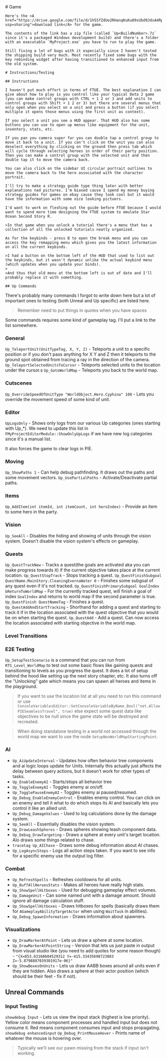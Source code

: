 
<main>
  <div class="m-2 mdx-content">
    # Game
    
    Here's the <A href="https://drive.google.com/file/d/1h5SfZdUo2RHanqKuKu89sUbd9JdsA4Rp/view?usp=sharing">download link</A> for the game.

    The contents of the link has a zip file (called `Up<BuildNumber>.7z` since it's a packaged Windows development build) and there's a folder with an executable `MyProject.exe` you have to run to play the game.

    Still fixing a lot of bugs with it especially since I haven't tested the shipping build very much. Most recently fixed some bugs with the key rebinding widget after having transitioned to enhanced input from the old system.

    # Instructions/Testing

    ## Instructions

    I haven't put much effort in terms of FTUE. The best explanation I can give about how to play is you control like your typical Dota 2 game (you can make control groups with CTRL + 1 2 or 3 and add units to control groups with Shift + 1 2 or 3) but there are several menus that only open when you select on a unit and press a button (if you select multiple it opens those menus using the first unit as context).

    If you select a unit you see a HUD appear. That HUD also has some buttons you can use to open up menus like equipment for the unit, inventory, stats, etc.

    If you pan you camera super far you can double tap a control group to move it back to a unit. If you can't click on the unit you can also deselect everything by clicking on the ground then press tab which will cycle through selecting heroes in order of their party position. Then you can make a control group with the selected unit and then double tap it to move the camera back.

    You can also click on the sidebar UI circular portrait outlines to move the camera back to the hero associated with the character portrait.

    I'll try to make a strategy guide type thing later with better explanations nad pictures. I'm biased cause I spend my money buying strategy guides for games on ebay cause they look cool but it would have the information with some nice looking pictuers.

    I'd want to work on fleshing out the guide before FTUE because I would want to spend more time designing the FTUE system to emulate Star Ocean Second Story R.

    >In that game when you unlock a tutorial there's a menu that has a collection of all the unlocked tutorials neatly organized.

    As for the keybinds - press B to open the break menu and you can access the key remapping menu which gives you the latest information on all the current keybinds. 
    
    >I had a button on the bottom left of the HUD that used to list out the keybinds, but it wasn't dynamic unlike the actual keybind menu (which updates when you update your binds). 
    >
    >And thus that old menu at the bottom left is out of date and I'll probably replace it with something.

    ## Up Commands

There's probably many commands I forgot to write down here but a lot of important ones to testing (both Unreal and Up specific) are listed here.

> Remember need to put things in quotes when you have spaces

Some commands requires some kind of gameplay tag. I'll put a link to the list somewhere.

### General

`Up_TeleportUnit(UnitTypeTag, X, Y, Z)` - Teleports a unit to a specific position or if you don't pass anything for X Y and Z then it teleports to the ground spot obtained from tracing a ray in the direction of the camera.
`Up_TeleportSelectedUnitsToCursor` - Teleports selected units to the location under the cursor.s
`Up_GotoWorldMap` - Teleports you back to the world map.

### Cutscenes

`Up_OverrideSpeedOfUnitType "WorldObject.Hero.Cyphina" 100` - Lets you override the movement speed of some kind of unit.

### Editor

`UpLogsOnly` - Shows only logs from our various Up categories (ones starting with Up\_\*). We need to update this list in `FMyProjectEditorModule::ShowOnlyUpLogs` if we have new log categories since it's a manual list.

It also forces the game to clear logs in PIE.

### Moving

`Up_ShowPaths 1` - Can help debug pathfinding. It draws out the paths and some movement vectors.
`Up_UsePartialPaths` - Activate/Deactivate partial paths.

### Items

`Up_AddItem(int itemId, int itemCount, int heroIndex)` - Provide an item to some hero in the party.

### Vision

`Up_SeeAll` - Disables the hiding and showing of units through the vision system. Doesn't disable the vision system's effects on gameplay.

### Quests

`Up_QuestTrackNew` - Tracks a quest(the goals are activated aka you can make progress towards it) if the current objective takes place at the current location.
`Up_QuestStopTrack` - Stops tracking a quest.
`Up_QuestFinishSubgoal QuestName.MainStory.CleaningEvernaWater 0` - Finishes some subgoal of any quest even if it's not tracked.
`Up_QuestFinishPrimarySubgoal GoalIndex bReturnToWorldMap` - For the currently tracked quest, will finish a goal of index `GoalIndex` and returns to world map if the second parameter is true.
`Up_QuestFinish QuestNameTag` - Finishes a quest.
`Up_QuestAddAndStartTracking` - Shorthand for adding a quest and starting to track it if in the location associated with the quest objective that you would be on when starting the quest.
`Up_QuestAdd` - Add a quest. Can now access the location associated with starting objective in the world map.

### Level Transitions

### E2E Testing

`Up_SetupTestScenario` is a command that you can run from `RTS_Level_WorldMap` to test out some basic flows like gaining quests and transitioning to levels as you progress the quest. It does a lot of setup behind the hood like setting up the next story chapter, etc. It also turns off the "Unlocking" gate which means you can spawn all heroes and items in the playground.

> If you want to use the location list at all you need to run this command or use `ConsoleVariablesEditor::SetConsoleVariableByName_Bool("net.AllowPIESeamlessTravel", true)` else expect some quest data like objectives to be null since the game state will be destroyed and recreated.

> When doing standalone testing in a world not accessed through the world map we want to use the node `SetupNonWorldMapStartingPoint`.

### AI

- `Up_AiUpdateInterval` - Updates how often behavior tree components and ai logic loops update for Units. Internally this actually just affects the delay between query actions, but it doesn't work for other types of tasks.
- `Up_EnableEnemyAI` - Starts/stops all behavior tree
- `Up_ToggleEnemyAI` - Toggles enemy ai on/off.
- `Up_TogglePauseEnemyAI` - Toggles enemy ai paused/resumed.
- `Up_Debug_EnableEnemyControl` - Enables enemy control. You can click on an enemy and tell it what to do which stops its AI and basically lets you control it like an allied unit.
- `Up_Debug_DamageValues` - Used to log calculations done by the damage system.
- `Up_SeeAll` - Essentially disables the vision system.
- `Up_DrawLeashSpheres` - Draws spheres showing leash component data.
- `Up_Debug_DrawTargeting` - Draws a sphere at every unit's target location. Alo draws some things related to chase.
- `tracetag Up_AIChase` - Draws some debug information about AI chases.
- `Up_LogAsyncSteps` - Logs all action steps taken. If you want to see info for a specific enemy use the output log filter.

### Combat

- `Up_RefreshSpells` - Refreshes cooldowns for all units.
- `Up_BuffAllHeroesStats` - Makes all heroes have really high stats.
- `Up_ShowSpellHitboxes` - Used for debugging gameplay effect volumes.
- `Up_DamageUnit` - Can some named unit with a damage amount. Should ignore all damage calculation stuff.
- `Up_ShowSpellHitboxes` - Draws hitboxes for spells (basically draws them for `AGameplayAbilityTargetActor` when using `WaitTask` in abilities).
- `Up_Debug_SpawnInformation` - Draws information about spawners.

### Visualizations

- `Up_DrawMarkerAtPoint` - Lets us draw a sphere at some location.
- `Up_DrawMarkerAtPointString` - Version that lets us just paste in output from visual studio like (you need to add quotes for some reason though) - `"{X=853.63168604529312 Y=-415.33435698723883 Z=-5.8798887039301917e-06}"`
- `Up_ShowBoxesOnUnits` - Lets us draw AABB boxes around all units even if they are hidden. Also draws a sphere at their actor position (which should be their feet - fix if not).

## Unreal Commands

### Input Testing

`showdebug Input` - Lets us view the input stack (highest is low priority). Yellow color means component processes and handled input but does not consume it. Red means component consumes input and stops propagating.
`showdebug enhancedinput`
`Up_Debug_PrintMouseHover` - Prints name of whatever the mouse is hovering over.

> Typically we'll see our pawn missing from the stack if input isn't working.

  </div>
</main>
